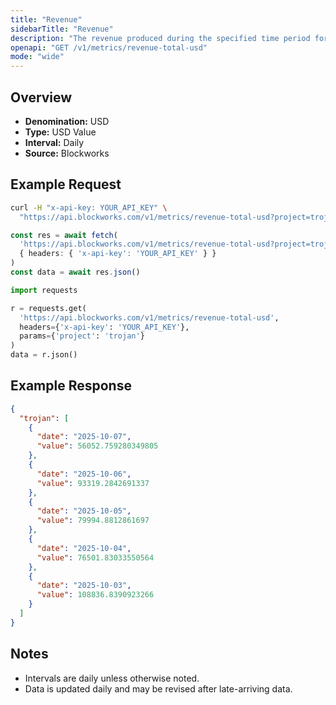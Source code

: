 ```yaml
---
title: "Revenue"
sidebarTitle: "Revenue"
description: "The revenue produced during the specified time period for given project."
openapi: "GET /v1/metrics/revenue-total-usd"
mode: "wide"
---
```


## Overview

- **Denomination:** USD
- **Type:** USD Value
- **Interval:** Daily
- **Source:** Blockworks

## Example Request

<CodeGroup>

```bash cURL
curl -H "x-api-key: YOUR_API_KEY" \
  "https://api.blockworks.com/v1/metrics/revenue-total-usd?project=trojan"
```

```typescript TypeScript
const res = await fetch(
  'https://api.blockworks.com/v1/metrics/revenue-total-usd?project=trojan',
  { headers: { 'x-api-key': 'YOUR_API_KEY' } }
)
const data = await res.json()
```

```python Python
import requests

r = requests.get(
  'https://api.blockworks.com/v1/metrics/revenue-total-usd',
  headers={'x-api-key': 'YOUR_API_KEY'},
  params={'project': 'trojan'}
)
data = r.json()
```

</CodeGroup>

## Example Response

```json
{
  "trojan": [
    {
      "date": "2025-10-07",
      "value": 56052.759280349805
    },
    {
      "date": "2025-10-06",
      "value": 93319.2842691337
    },
    {
      "date": "2025-10-05",
      "value": 79994.8812861697
    },
    {
      "date": "2025-10-04",
      "value": 76501.83033550564
    },
    {
      "date": "2025-10-03",
      "value": 108836.8390923266
    }
  ]
}
```

## Notes
- Intervals are daily unless otherwise noted.
- Data is updated daily and may be revised after late-arriving data.
